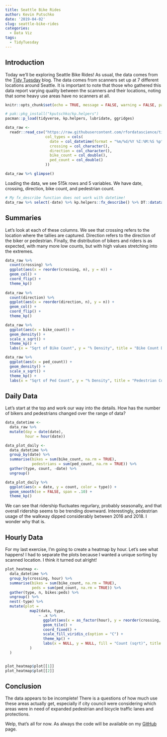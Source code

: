 ```yaml
---
title: Seattle Bike Rides
author: Kevin Putschko
date: '2019-04-02'
slug: seattle-bike-rides
categories:
  - Data Viz
tags:
  - TidyTuesday
---
```


## Introduction

Today we'll be exploring Seattle Bike Rides!  As usual, the data comes from the [Tidy Tuesday](https://github.com/rfordatascience/tidytuesday/tree/master/data/2019/2019-04-02) blog.  The data comes from scanners set up at 7 different locations around Seattle.  It is important to note that those who gathered this data report varying quality between the scanners and their locations, noting that some heavy use areas have no scanners at all.

```r
knitr::opts_chunk$set(echo = TRUE, message = FALSE, warning = FALSE, paged.print = TRUE)

# pak::pkg_install("kputschko/kp.helpers")
pacman::p_load(tidyverse, kp.helpers, lubridate, ggridges)

data_raw <- 
  readr::read_csv("https://raw.githubusercontent.com/rfordatascience/tidytuesday/master/data/2019/2019-04-02/bike_traffic.csv",
                  col_types = cols(
                    date = col_datetime(format = "%m/%d/%Y %I:%M:%S %p"),
                    crossing = col_character(),
                    direction = col_character(),
                    bike_count = col_double(),
                    ped_count = col_double()
                  ))

data_raw %>% glimpse()
```

Loading the data, we see 515k rows and 5 variables.  We have date, crossing, direction, bike count, and pedestrian count.  

```r
# My fx_describe function does not work with datetime!
data_raw %>% select(-date) %>% kp.helpers::fx_describe() %>% DT::datatable()
```

## Summaries

Let's look at each of these columns.  We see that crossing refers to the location where the tallies are captured.  Direction refers to the direction of the biker or pedestrian.  Finally, the distribution of bikers and riders is as expected, with many more low counts, but with high values stretching into the extremes.  

```r
data_raw %>% 
  count(crossing) %>% 
  ggplot(aes(x = reorder(crossing, n), y = n)) +
  geom_col() +
  coord_flip() +
  theme_kp()
  
data_raw %>% 
  count(direction) %>% 
  ggplot(aes(x = reorder(direction, n), y = n)) +
  geom_col() +
  coord_flip() +
  theme_kp()

data_raw %>% 
  ggplot(aes(x = bike_count)) + 
  geom_density() + 
  scale_x_sqrt() + 
  theme_kp() + 
  labs(x = "Sqrt of Bike Count", y = "% Density", title = "Bike Count Distribution")

data_raw %>% 
  ggplot(aes(x = ped_count)) +
  geom_density() +
  scale_x_sqrt() +
  theme_kp() +
  labs(x = "Sqrt of Ped Count", y = "% Density", title = "Pedestrian Count Distribution")
```


## Daily Data

Let's start at the top and work our way into the details.  How has the number of bikers and pedestrians changed over the range of data?  

```r
data_datetime <-
  data_raw %>%
  mutate(day = date(date),
         hour = hour(date))

data_plot_daily <- 
  data_datetime %>%
  group_by(date) %>% 
  summarise(bikes = sum(bike_count, na.rm = TRUE),
            pedestrians = sum(ped_count, na.rm = TRUE)) %>% 
  gather(type, count, -date) %>% 
  ungroup()

data_plot_daily %>% 
  ggplot(aes(x = date, y = count, color = type)) +
  geom_smooth(se = FALSE, span = .10) +
  theme_kp()

```

We can see that ridership fluctuates regurlary, probably seasonally, and that overall ridership seems to be trending downward.  Interestingly, pedestrian usage of the walkway dipped considerably between 2016 and 2018.  I wonder why that is.

## Hourly Data

For my last exercise, I'm going to create a heatmap by hour.  Let's see what happens!  I had to separate the plots because I wanted a unique sorting by scanned location.  I think it turned out alright!

```r

plot_heatmap <- 
  data_datetime %>% 
  group_by(crossing, hour) %>% 
  summarise(bikes = sum(bike_count, na.rm = TRUE),
            peds = sum(ped_count, na.rm = TRUE)) %>% 
  gather(type, n, bikes:peds) %>% 
  ungroup() %>% 
  nest(-type) %>% 
  mutate(plot = 
           map2(data, type,  
               ~ .x %>% 
                 ggplot(aes(x = as_factor(hour), y = reorder(crossing, n), fill = sqrt(n))) +
                 geom_tile() +
                 coord_fixed() +
                 scale_fill_viridis_c(option = "C") +
                 theme_kp() +
                 labs(x = NULL, y = NULL, fill = "Count (sqrt)", title = str_glue("Traffic Scans by Hour for '{.y}'"))
           )
  )


plot_heatmap$plot[[1]]
plot_heatmap$plot[[2]]
```

## Conclusion

The data appears to be incomplete! There is a questions of how much use these areas actually get, especially if city council were considering which areas were in need of expanded pedestrian and bicycle traffic lanes and protections.

Welp, that's all for now.  As always the code will be available on my [GitHub](https://github.com/kputschko/kp-blogdown/tree/master/content/post) page.  
